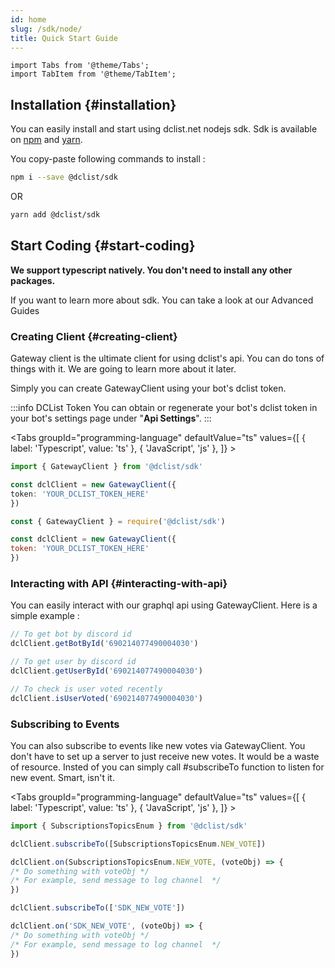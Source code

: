 ```yaml
---
id: home
slug: /sdk/node/
title: Quick Start Guide
---
```

````mdx-code-block
import Tabs from '@theme/Tabs';
import TabItem from '@theme/TabItem';
````

## Installation {#installation}

You can easily install and start using dclist.net nodejs sdk. Sdk is available on [npm](https://www.npmjs.com/) and [yarn](https://classic.yarnpkg.com).

You copy-paste following commands to install :


```bash
npm i --save @dclist/sdk
```

OR

```bash
yarn add @dclist/sdk
```

## Start Coding {#start-coding}

**We support typescript natively. You don't need to install any other packages.**

If you want to learn more about sdk. You can take a look at our Advanced Guides

### Creating Client {#creating-client}

Gateway client is the ultimate client for using dclist's api. You can do tons of things with it. We are going to learn more about it later.

Simply you can create GatewayClient using your bot's dclist token.

:::info DCList Token You can obtain or regenerate your bot's dclist token in your bot's settings page under "**Api Settings**". :::

<Tabs groupId="programming-language" defaultValue="ts" values={[
{ label: 'Typescript', value: 'ts' },
{ 'JavaScript', 'js' }, ]} >
<TabItem value="ts">

```ts
import { GatewayClient } from '@dclist/sdk'

const dclClient = new GatewayClient({
token: 'YOUR_DCLIST_TOKEN_HERE'
})
```

</TabItem>
<TabItem value="js">

```js
const { GatewayClient } = require('@dclist/sdk')

const dclClient = new GatewayClient({
token: 'YOUR_DCLIST_TOKEN_HERE'
})
```

</TabItem>
</Tabs>

### Interacting with API {#interacting-with-api}

You can easily interact with our graphql api using GatewayClient. Here is a simple example :

```ts
// To get bot by discord id
dclClient.getBotById('690214077490004030')

// To get user by discord id
dclClient.getUserById('690214077490004030')

// To check is user voted recently
dclClient.isUserVoted('690214077490004030')
```

### Subscribing to Events

You can also subscribe to events like new votes via GatewayClient. You don't have to set up a server to just receive new votes. It would be a waste of resource. Insted of you can simply call #subscribeTo function to listen for new event. Smart, isn't it.

<Tabs groupId="programming-language" defaultValue="ts" values={[
{ label: 'Typescript', value: 'ts' },
{ 'JavaScript', 'js' }, ]} >
<TabItem value="ts">

```ts
import { SubscriptionsTopicsEnum } from '@dclist/sdk'

dclClient.subscribeTo([SubscriptionsTopicsEnum.NEW_VOTE])

dclClient.on(SubscriptionsTopicsEnum.NEW_VOTE, (voteObj) => {
/* Do something with voteObj */
/* For example, send message to log channel  */
})
```

</TabItem>
<TabItem value="js">

```js
dclClient.subscribeTo(['SDK_NEW_VOTE'])

dclClient.on('SDK_NEW_VOTE', (voteObj) => {
/* Do something with voteObj */
/* For example, send message to log channel  */
})
```

</TabItem>
</Tabs>
